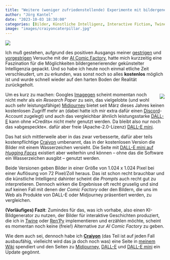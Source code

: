 ```yaml
---
title: "Weitere (weniger zufriedenstellende) Experimente mit bildergenerierender KI"
author: "Jörg Kantel"
date: "2023-10-03 18:30:00"
categories: [Bilder, Künstliche Intelligenz, Interactive Fiction, Twine, RenPy]
image: "images/craiyoncaterpillar.jpg"
---
```


[![](images/craiyoncaterpillar-b.jpg)](https://www.flickr.com/photos/schockwellenreiter/53231803523/)

Ich muß gestehen, aufgrund des positiven Ausgangs meiner [gestrigen](https://kantel.github.io/posts/2023100201_wiki_comic_factory/) und [vorgestrigen](https://kantel.github.io/posts/2023100103_ai_comic_factory/) Versuche mit der [AI Comic Factory](https://aicomicfactory.com/), hatte mich kurzzeitig eine Faszination für die Möglichkeiten bildergenerierender gekünstelter Intelligenzia gepackt. Und so habe ich heute noch einmal etliche Zeit verschleudert, um zu erkunden, was sonst noch so alles **kostenlos** möglich ist und wurde schnell wieder auf den harten Boden der Realität zurückgeholt.

<div style="float: right; margin-left: 12px; margin-top: 6px;">[![](images/dalleminiscreenshot.jpg)](https://www.flickr.com/photos/schockwellenreiter/53230629202/)</div>

Um es kurz zu machen: Googles [Imagegen](http://cognitiones.kantel-chaos-team.de/technikgeschichte/rechnerundnetze/imagegen.html) scheint momentan noch nicht mehr als ein *Research Paper* zu sein, das vielgelobte (und wohl auch sehr leistungsfähige) [Midjourney](http://cognitiones.kantel-chaos-team.de/technikgeschichte/rechnerundnetze/midjourney.html) bietet seit März dieses Jahres keinen kostenlosen Zugriff mehr an (dabei hatte ich mir extra dafür einen [Discord](https://de.wikipedia.org/wiki/Discord)-Account zugelegt) und auch das vergleichbar ähnlich leistungsstarke [DALL-E](http://cognitiones.kantel-chaos-team.de/technikgeschichte/rechnerundnetze/dalle.html) kann ohne »Credits« nicht mehr genutzt werden. Da bleibt also nur noch das »abgespeckte«. dafür aber freie (Apache-2.0-Lizenz) [DALL-E mini](http://cognitiones.kantel-chaos-team.de/technikgeschichte/rechnerundnetze/dallemini.html).

Das hat sich mittlerweile aber in das zwar verbesserte, dafür aber teils kostenpflichtige [Craiyon](http://cognitiones.kantel-chaos-team.de/technikgeschichte/rechnerundnetze/craiyon.html) umbenannt, das in der kostenlosen Version die Bilder mit einem Wasserzeichen versieht. Die Seite mit [DALL-E mini auf *Hugging Faces*](https://huggingface.co/spaces/dalle-mini/dalle-mini) existiert aber weiterhin und können -- ohne das die Software ein Wasserzeichen ausgibt -- genutzt werden.

Beide Versionen geben Bilder in einer Größe von 1.024 x 1.024 Pixel bei einer Auflösung von 72 Pixel/Zoll heraus. Das ist schon recht brauchbar und die künstliche Intelligenz dahinter scheint die *Prompts* auch recht gut zu interpretieren. Dennoch wirken die Ergebnisse oft recht gruselig und sind auf keinen Fall mit denen der *Comic Factory* oder den Bildern, die uns im Web als Produkte von DALL-E oder Midjourney präsentiert werden, zu vergleichen.

**(Vorläufiges) Fazit**: Zumindes für das, was ich vorhabe, also einen KI-Bildgenerator zu nutzen, der Bilder für interaktive Geschichten produziert, die ich in [Twine](http://cognitiones.kantel-chaos-team.de/multimedia/spieleprogrammierung/twine2.html) oder [Ren'Py](http://cognitiones.kantel-chaos-team.de/multimedia/spieleprogrammierung/renpy.html) implementieren und erzählen möchte, scheint es momentan noch keine (freie!) Alternative zur *AI Comic Factory* zu geben.

Wie dem auch sei, dennoch habe ich **[Craiyon](http://cognitiones.kantel-chaos-team.de/technikgeschichte/rechnerundnetze/craiyon.html)** (das Teil ist auf jeden Fall ausbaufähig, vielleicht wird das ja doch noch was) eine Seite in [meinem Wiki](http://cognitiones.kantel-chaos-team.de/index.html) spendiert und den Seiten zu [Midjourney](http://cognitiones.kantel-chaos-team.de/technikgeschichte/rechnerundnetze/midjourney.html), [DALL-E](http://cognitiones.kantel-chaos-team.de/technikgeschichte/rechnerundnetze/dalle.html) und [DALL-E mini](http://cognitiones.kantel-chaos-team.de/technikgeschichte/rechnerundnetze/dallemini.html) ein Update gegönnt.